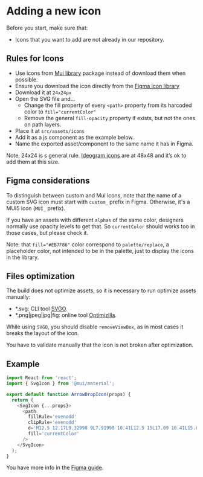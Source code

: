 
<Meta title='Icons/AddNewIcons' />

# Adding a new icon

Before you start, make sure that:

- Icons that you want to add are not already in our repository.

## Rules for Icons

- Use icons from [Mui library](https://mui.com/material-ui/material-icons/) package instead of download them when possible.
- Ensure you download the icon directly from the [Figma icon library](https://www.figma.com/file/Yj97O00yGzMg1ULcA0WEfl/CARTO-Icons)
- Download it at `24x24px`
- Open the SVG file and...
  - Change the fill property of every `<path>` property from its harcoded color to `fill="currentColor"`
  - Remove the general `fill-opacity` property if exists, but not the ones on path layers.
- Place it at `src/assets/icons`
- Add it as a js component as the example below.
- Name the exported asset/component to the same name it has in Figma.

Note, 24x24 is s general rule. [Ideogram icons](https://www.figma.com/file/Yj97O00yGzMg1ULcA0WEfl/CARTO-Icons?type=design&node-id=9225-2137&mode=design&t=C0uiWZl7YrbbfzEq-0) are at 48x48 and it’s ok to add them at this size.

## Figma considerations

To distinguish between custom and Mui icons, note that the name of a custom SVG icon must start with `custom_` prefix in Figma. Otherwise, it's a MUI5 icon (`MUI_` prefix).

If you have an assets with different `alphas` of the same color, designers normally use opacity levels to get that. So `currentColor` should works too in those cases, but please check it.

Note: that `fill="#EB7F86"` color correspond to `palette/replace`, a placeholder color, not intended to be in the palette, just to display the icons in the library.

## Files optimization

The build does not optimize assets, so it is necessary to run optimize assets manually:

- \*.svg: CLI tool [SVGO](https://www.npmjs.com/package/svgo).
- \*.png|jpeg|jpg|fig: online tool [Optimizilla](https://imagecompressor.com/).

While using `SVGO`, you should disable `removeViewBox`, as in most cases it breaks the layout of the icon.

You have to validate manually that the icon is not broken after optimization.

## Example

```js
import React from 'react';
import { SvgIcon } from '@mui/material';

export default function ArrowDropIcon(props) {
  return (
    <SvgIcon {...props}>
      <path
        fillRule='evenodd'
        clipRule='evenodd'
        d='M12.5 12.17L9.32998 9L7.91998 10.41L12.5 15L17.09 10.41L15.67 9L12.5 12.17Z'
        fill='currentColor'
      />
    </SvgIcon>
  );
}
```

You have more info in the [Figma guide](https://www.figma.com/proto/12e7boz39jWiytTnjN674G/Ways-of-working-%2F-298130?page-id=1%3A2&node-id=26-5183&viewport=622%2C338%2C0.09&scaling=scale-down).
